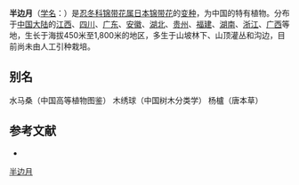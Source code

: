 {{Infraspeciesbox
| name = 半边月
| status = 
| status_system = 
| image = 
| species link = 日本锦带花
| genus = Weigela
| species = japonica
| varietas = sinica
| authority = (Rehd.) Bailey
}}

'''半边月'''（[[学名|学名]]：{{lang|la|''Weigela japonica'' var. ''sinica''}}）是[[忍冬科|忍冬科]][[锦带花属|锦带花属]][[日本锦带花|日本锦带花]]的[[变种|变种]]，为中国的特有植物。分布于[[中国大陆|中国大陆]]的[[江西|江西]]、[[四川|四川]]、[[广东|广东]]、[[安徽|安徽]]、[[湖北|湖北]]、[[贵州|贵州]]、[[福建|福建]]、[[湖南|湖南]]、[[浙江|浙江]]、[[广西|广西]]等地，生长于海拔450米至1,800米的地区，多生于山坡林下、山顶灌丛和沟边，目前尚未由人工引种栽培。

== 别名 ==
水马桑（中国高等植物图鉴） 木绣球（中国树木分类学） 杨櫨（唐本草）

== 参考文献 ==
<div class="references-small">
* {{cite web| url =http://www.bioinfo.cn/db05/KmzwSpecies.php?action=view&id=3628| title =半边月(变种)| work =《中国高等植物数据库全库》| publisher =中国科学院微生物研究所| author =昆明植物研究所| accessdate =2009-02-25| deadurl =yes| archiveurl =https://web.archive.org/web/20160305075053/http://www.bioinfo.cn/db05/KmzwSpecies.php?action=view&id=3628| archivedate =2016-03-05}}
</div>
{{Taxonbar|from=Q10905283}}

[[Category:锦带花属|半边月]]


{{植物小作品}}